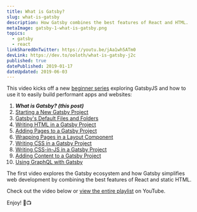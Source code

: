 ```yaml
---
title: What is Gatsby?
slug: what-is-gatsby
description: How Gatsby combines the best features of React and HTML.
metaImage: gatsby-1-what-is-gatsby.png
topics:
  - gatsby
  - react
linkSharedOnTwitter: https://youtu.be/jAa1wh5ATm0
devLink: https://dev.to/ooloth/what-is-gatsby-j2c
published: true
datePublished: 2019-01-17
dateUpdated: 2019-06-03
---
```



This video kicks off a new [beginner series](https://www.youtube.com/watch?v=jAa1wh5ATm0&list=PLHBEcHVSROXQQhXpNhmiVKKcw72Cc0V-U) exploring GatsbyJS and how to use it to easily build performant apps and websites:

1. **_What is Gatsby? (this post)_**
2. [Starting a New Gatsby Project](starting-a-new-gatsby-project)
3. [Gatsby's Default Files and Folders](gatsbys-default-files-and-folders)
4. [Writing HTML in a Gatsby Project](writing-html-in-a-gatsby-project)
5. [Adding Pages to a Gatsby Project](adding-pages-to-a-gatsby-project)
6. [Wrapping Pages in a Layout Component](wrapping-pages-in-a-layout-component)
7. [Writing CSS in a Gatsby Project](writing-css-in-a-gatsby-project)
8. [Writing CSS-in-JS in a Gatsby Project](writing-css-in-js-in-a-gatsby-project)
9. [Adding Content to a Gatsby Project](adding-content-to-a-gatsby-project)
10. [Using GraphQL with Gatsby](using-graphql-with-gatsby)

The first video explores the Gatsby ecosystem and how Gatsby simplifies web development by combining the best features of React and static HTML.

Check out the video below or [view the entire playlist](https://www.youtube.com/watch?v=jAa1wh5ATm0&list=PLHBEcHVSROXQQhXpNhmiVKKcw72Cc0V-U) on YouTube.

Enjoy! 🎉📺

<VideoEmbed embedURL="https://www.youtube.com/embed/jAa1wh5ATm0" />
